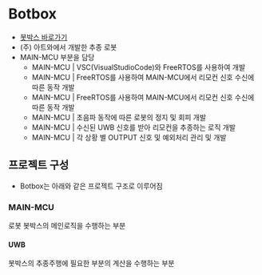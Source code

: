 
# Botbox

- [봇박스 바로가기](https://www.artwa.kr/botbox)
- (주) 아트와에서 개발한 추종 로봇
- MAIN-MCU 부분을 담당
  - MAIN-MCU | VSC(VisualStudioCode)와 FreeRTOS를 사용하여 개발
  - MAIN-MCU | FreeRTOS를 사용하여 MAIN-MCU에서 리모컨 신호 수신에 따른 동작 개발
  - MAIN-MCU | FreeRTOS를 사용하여 MAIN-MCU에서 리모컨 신호 수신에 따른 동작 개발
  - MAIN-MCU | 초음파 동작에 따른 로봇의 정지 및 회피 개발
  - MAIN-MCU | 수신된 UWB 신호를 받아 리모컨을 추종하는 로직 개발
  - MAIN-MCU | 각 상황 별 OUTPUT 신호 및 예외처리 관리 및 개발

## 프로젝트 구성

- Botbox는 아래와 같은 프로젝트 구조로 이루어짐

<FileTree>
  <FileTree.Folder name="Botbox" defaultOpen>
    <FileTree.Folder name="MAIN-MCU" defaultOpen>
      <FileTree.Folder name="Motor" />
      <FileTree.Folder name="Ultrasonic" />
    </FileTree.Folder>
    <FileTree.Folder name="UWB" defaultOpen>
      <FileTree.Folder name="DWM-3000" defaultOpen>
        <FileTree.Folder name="PDOA" />
        <FileTree.Folder name="AOA" />
      </FileTree.Folder>
    </FileTree.Folder>
  </FileTree.Folder>
</FileTree>

### MAIN-MCU

로봇 봇박스의 메인로직을 수행하는 부분

#### UWB

봇박스의 추종주행에 필요한 부분의 계산을 수행하는 부분
